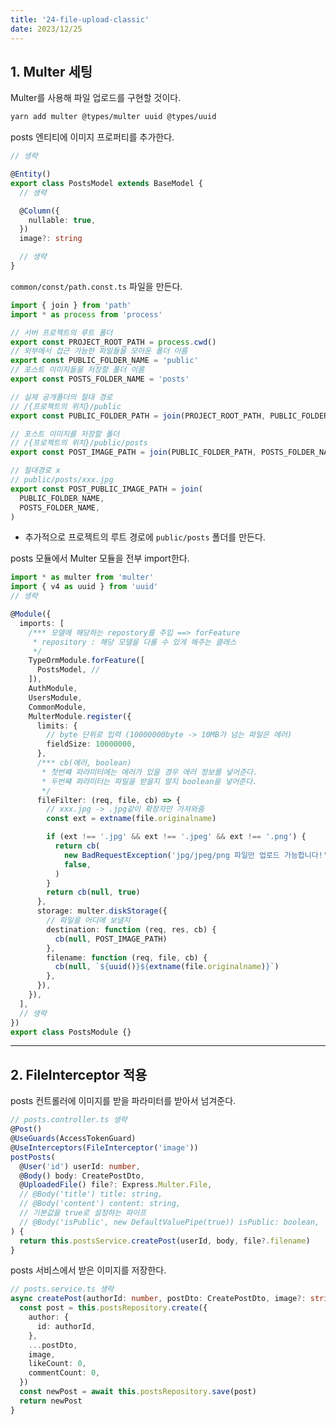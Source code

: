 ```yaml
---
title: '24-file-upload-classic'
date: 2023/12/25
---
```


## 1. Multer 세팅

Multer를 사용해 파일 업로드를 구현할 것이다.

```bash
yarn add multer @types/multer uuid @types/uuid
```

posts 엔티티에 이미지 프로퍼티를 추가한다.

```ts posts.entity.ts
// 생략

@Entity()
export class PostsModel extends BaseModel {
  // 생략

  @Column({
    nullable: true,
  })
  image?: string

  // 생략
}
```

`common/const/path.const.ts` 파일을 만든다.

```ts common/const/path.const.ts
import { join } from 'path'
import * as process from 'process'

// 서버 프로젝트의 루트 폴더
export const PROJECT_ROOT_PATH = process.cwd()
// 외부에서 접근 가능한 파일들을 모아둔 폴더 이름
export const PUBLIC_FOLDER_NAME = 'public'
// 포스트 이미지들을 저장할 폴더 이름
export const POSTS_FOLDER_NAME = 'posts'

// 실제 공개폴더의 절대 경로
// /{프로젝트의 위치}/public
export const PUBLIC_FOLDER_PATH = join(PROJECT_ROOT_PATH, PUBLIC_FOLDER_NAME)

// 포스트 이미지를 저장할 폴더
// /{프로젝트의 위치}/public/posts
export const POST_IMAGE_PATH = join(PUBLIC_FOLDER_PATH, POSTS_FOLDER_NAME)

// 절대경로 x
// public/posts/xxx.jpg
export const POST_PUBLIC_IMAGE_PATH = join(
  PUBLIC_FOLDER_NAME,
  POSTS_FOLDER_NAME,
)
```

- 추가적으로 프로젝트의 루트 경로에 `public/posts` 폴더를 만든다.

posts 모듈에서 Multer 모듈을 전부 import한다.

```ts posts.module.ts
import * as multer from 'multer'
import { v4 as uuid } from 'uuid'
// 생략

@Module({
  imports: [
    /*** 모델에 해당하는 repostory를 주입 ==> forFeature
     * repository : 해당 모델을 다룰 수 있게 해주는 클래스
     */
    TypeOrmModule.forFeature([
      PostsModel, //
    ]),
    AuthModule,
    UsersModule,
    CommonModule,
    MulterModule.register({
      limits: {
        // byte 단위로 입력 (10000000byte -> 10MB가 넘는 파일은 에러)
        fieldSize: 10000000,
      },
      /*** cb(에러, boolean)
       * 첫번쨰 파라미터에는 에러가 있을 경우 에러 정보를 넣어준다.
       * 두번쨰 파라미터는 파일을 받을지 말지 boolean을 넣어준다.
       */
      fileFilter: (req, file, cb) => {
        // xxx.jpg -> .jpg같이 확장자만 가져와줌
        const ext = extname(file.originalname)

        if (ext !== '.jpg' && ext !== '.jpeg' && ext !== '.png') {
          return cb(
            new BadRequestException('jpg/jpeg/png 파일만 업로드 가능합니다!'), //
            false,
          )
        }
        return cb(null, true)
      },
      storage: multer.diskStorage({
        // 파일을 어디에 보낼지
        destination: function (req, res, cb) {
          cb(null, POST_IMAGE_PATH)
        },
        filename: function (req, file, cb) {
          cb(null, `${uuid()}${extname(file.originalname)}`)
        },
      }),
    }),
  ],
  // 생략
})
export class PostsModule {}
```

---

## 2. FileInterceptor 적용

posts 컨트롤러에 이미지를 받을 파라미터를 받아서 넘겨준다.

```ts posts.controller.ts
// posts.controller.ts 생략
@Post()
@UseGuards(AccessTokenGuard)
@UseInterceptors(FileInterceptor('image'))
postPosts(
  @User('id') userId: number,
  @Body() body: CreatePostDto,
  @UploadedFile() file?: Express.Multer.File,
  // @Body('title') title: string,
  // @Body('content') content: string,
  // 기본값을 true로 설정하는 파이프
  // @Body('isPublic', new DefaultValuePipe(true)) isPublic: boolean,
) {
  return this.postsService.createPost(userId, body, file?.filename)
}
```

posts 서비스에서 받은 이미지를 저장한다.

```ts posts.service.ts
// posts.service.ts 생략
async createPost(authorId: number, postDto: CreatePostDto, image?: string) {
  const post = this.postsRepository.create({
    author: {
      id: authorId,
    },
    ...postDto,
    image,
    likeCount: 0,
    commentCount: 0,
  })
  const newPost = await this.postsRepository.save(post)
  return newPost
}
```
